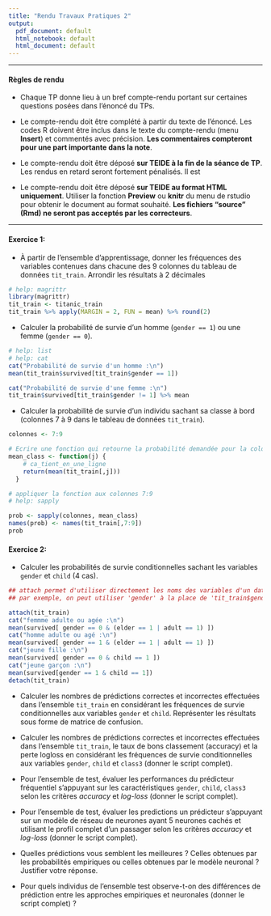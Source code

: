 ```yaml
---
title: "Rendu Travaux Pratiques 2"
output:
  pdf_document: default
  html_notebook: default
  html_document: default
---
```


** **

#### Règles de rendu

* Chaque TP donne lieu à un bref compte-rendu portant sur certaines questions posées dans l'énoncé du TPs.

* Le compte-rendu doit être complété à partir du texte de l'énoncé. Les codes R doivent être inclus dans le texte du compte-rendu (menu **Insert**) et commentés avec précision. **Les commentaires compteront pour une part importante dans la note**.

* Le compte-rendu doit être déposé **sur TEIDE à la fin de la séance de TP**. Les rendus en retard seront fortement pénalisés. Il est 

* Le compte-rendu doit être déposé **sur TEIDE au format HTML uniquement**. Utiliser la fonction **Preview** ou **knitr** du menu de rstudio pour obtenir le document au format souhaité. **Les fichiers "source" (Rmd) ne seront pas acceptés par les correcteurs**.


** **


#### Exercice 1:  

*  À partir de l'ensemble d'apprentissage, donner les fréquences des variables contenues dans chacune des 9 colonnes du tableau de données `tit_train`.  Arrondir les résultats à 2 décimales

```r
# help: magrittr
library(magrittr)
tit_train <- titanic_train  
tit_train %>% apply(MARGIN = 2, FUN = mean) %>% round(2)
```

* Calculer la probabilité de survie d'un homme (`gender == 1`) ou une femme (`gender == 0`).

```r
# help: list
# help: cat
cat("Probabilité de survie d'un homme :\n")
mean(tit_train$survived[tit_train$gender == 1]) 

cat("Probabilité de survie d'une femme :\n")
tit_train$survived[tit_train$gender != 1] %>% mean
```

* Calculer la probabilité de survie d'un individu sachant sa classe à bord (colonnes 7 à 9 dans le tableau de données `tit_train`).
```r
colonnes <- 7:9

# Ecrire une fonction qui retourne la probabilité demandée pour la colonne j
mean_class <- function(j) {
    # ca_tient_en_une_ligne
    return(mean(tit_train[,j]))
  }

# appliquer la fonction aux colonnes 7:9
# help: sapply

prob <- sapply(colonnes, mean_class)
names(prob) <- names(tit_train[,7:9])
prob
```

#### Exercice 2: 

* Calculer les probabilités de survie conditionnelles sachant les variables `gender` et `child` (4 cas).

```r
## attach permet d'utiliser directement les noms des variables d'un data.frame
## par exemple, on peut utiliser 'gender' à la place de 'tit_train$gender'

attach(tit_train)
cat("femmme adulte ou agée :\n") 
mean(survived[ gender == 0 & (elder == 1 | adult == 1) ])
cat("homme adulte ou agé :\n")
mean(survived[ gender == 1 & (elder == 1 | adult == 1) ])
cat("jeune fille :\n")
mean(survived[ gender == 0 & child == 1 ])
cat("jeune garçon :\n")
mean(survived[gender == 1 & child == 1])
detach(tit_train)
```

* Calculer les nombres de prédictions correctes et incorrectes effectuées dans l'ensemble `tit_train` en considérant les fréquences de survie conditionnelles aux variables `gender` et `child`. Représenter les résultats sous forme de matrice de confusion.

* Calculer  les nombres de prédictions correctes et incorrectes effectuées dans l'ensemble `tit_train`, le taux de bons classement (accuracy) et la perte logloss en considérant les fréquences de survie conditionnelles aux variables `gender`, `child` et `class3`  (donner le script complet).

* Pour l'ensemble de test, évaluer les performances du prédicteur fréquentiel s'appuyant sur les caractéristiques `gender`, `child`, `class3` selon les critères *accuracy* et *log-loss*  (donner le script complet).

* Pour l'ensemble de test, évaluer les predictions un prédicteur s'appuyant sur un modèle de réseau de neurones ayant 5 neurones cachés et utilisant le profil complet d'un passager  selon les critères *accuracy* et *log-loss*  (donner le script complet).

* Quelles prédictions vous semblent les meilleures ? Celles obtenues par les probabilités empiriques ou celles obtenues par le modèle neuronal ? Justifier votre réponse. 

* Pour quels individus de l'ensemble test observe-t-on des différences de prédiction entre les approches empiriques et neuronales (donner le script complet) ? 




